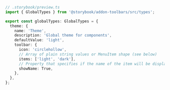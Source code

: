 ```ts
// .storybook/preview.ts
import { GlobalTypes } from '@storybook/addon-toolbars/src/types';

export const globalTypes: GlobalTypes = {
  theme: {
    name: 'Theme',
    description: 'Global theme for components',
    defaultValue: 'light',
    toolbar: {
      icon: 'circlehollow',
      // Array of plain string values or MenuItem shape (see below)
      items: ['light', 'dark'],
      // Property that specifies if the name of the item will be displayed
      showName: True,
    },
  },
};
```
